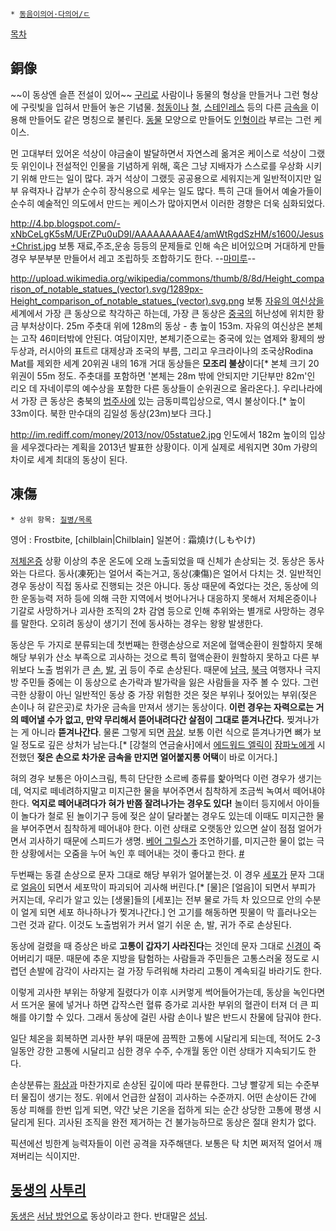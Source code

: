  * [[동음이의어·다의어/ㄷ]]

[[목차]]
== 銅像 ==
~~이 동상엔 슬픈 전설이 있어~~
[[구리]]로 사람이나 동물의 형상을 만들거나 그런 형상에 구릿빛을 입혀서 만들어 놓은 기념물. [[청동]]이나 [[철]], [[스테인레스]] 등의 다른 [[금속]]을 이용해 만들어도 같은 명칭으로 불린다. [[동물]] 모양으로 만들어도 [[인형]]이라 부르는 그런 케이스.

먼 고대부터 있어온 석상이 야금술이 발달하면서 자연스레 옮겨온 케이스로 석상이 그랬듯 위인이나 전설적인 인물을 기념하게 위해, 혹은 그냥 지배자가 스스로를 우상화 시키기 위해 만드는 일이 많다. 과거 석상이 그랬듯 공공용으로 세워지는게 일반적이지만 일부 유력자나 갑부가 순수히 장식용으로 세우는 일도 많다. 특히 근대 들어서 예술가들이 순수히 예술적인 의도에서 만드는 케이스가 많아지면서 이러한 경향은 더욱 심화되었다.

http://4.bp.blogspot.com/-xNbCeLgK5sM/UErZPu0uD9I/AAAAAAAAAE4/amWtRgdSzHM/s1600/Jesus+Christ.jpg
보통 재료,주조,운송 등등의 문제들로 인해 속은 비어있으며 거대하게 만들 경우 부분부분 만들어서 레고 조립하듯 조합하기도 한다. --[[마미루]]-- 

http://upload.wikimedia.org/wikipedia/commons/thumb/8/8d/Height_comparison_of_notable_statues_(vector).svg/1289px-Height_comparison_of_notable_statues_(vector).svg.png
보통 [[자유의 여신상]]을 세계에서 가장 큰 동상으로 착각하곤 하는데, 가장 큰 동상은 [[중국]]의 허난성에 위치한 황금 부처상이다. 25m 주춧대 위에 128m의 동상 - 총 높이 153m. 자유의 여신상은 본체는 고작 46미터밖에 안된다. 여담이지만, 본체기준으로는 중국에 있는 염제와 황제의 쌍두상과, 러시아의 표트르 대제상과 조국의 부름, 그리고 우크라이나의 조국상Rodina Mat를 제외한 세계 20위권 내의 16개 거대 동상들은 '''모조리 불상'''이다[* 본체 크기 20위권이 55m 정도. 주춧대를 포함하면 '본체는 28m 밖에 안되지만 기단부만 82m'인 리오 데 자네이루의 예수상을 포함한 다른 동상들이 순위권으로 올라온다.]. 우리나라에서 가장 큰 동상은 충북의 [[법주사]]에 있는 금동미륵입상으로, 역시 불상이다.[* 높이 33m이다. 북한 만수대의 김일성 동상(23m)보다 크다.]

http://im.rediff.com/money/2013/nov/05statue2.jpg
인도에서 182m 높이의 입상을 세우겠다라는 계획을 2013년 발표한 상황이다. 이게 실제로 세워지면 30m 가량의 차이로 세계 최대의 동상이 된다.

== 凍傷 ==
 * 상위 항목: [[질병/목록]]

영어 : Frostbite, [chilblain|Chilblain]
일본어 : 霜燒け(しもやけ)

[[저체온증]] 상황 이상의 추운 온도에 오래 노출되었을 때 신체가 손상되는 것. 동상은 동사와는 다르다. 동사(凍死)는 얼어서 죽는거고, 동상(凍傷)은 얼어서 다치는 것. 일반적인 경우 동상이 직접 동사로 진행되는 것은 아니다. 동상 때문에 죽었다는 것은, 동상에 의한 운동능력 저하 등에 의해 극한 지역에서 벗어나거나 대응하지 못해서 저체온증이나 기갈로 사망하거나 괴사한 조직의 2차 감염 등으로 인해 추위와는 별개로 사망하는 경우를 말한다. 오히려 동상이 생기기 전에 동사하는 경우는 왕왕 발생한다.

동상은 두 가지로 분류되는데 첫번째는 한랭손상으로 저온에 혈액순환이 원할하지 못해 해당 부위가 산소 부족으로 괴사하는 것으로 특히 혈액순환이 원할하지 못하고 다른 부위보다 노출 범위가 큰 [[손]], [[발]], [[귀]] 등이 주로 손상된다. 때문에 [[남극]], [[북극]] 여행자나 극지방 주민들 중에는 이 동상으로 손가락과 발가락을 잃은 사람들을 자주 볼 수 있다. 그런 극한 상황이 아닌 일반적인 동상 중 가장 위험한 것은 젖은 부위나 젖어있는 부위(젖은 손이나 혀 같은곳)로 차가운 금속을 만져서 생기는 동상이다. '''이런 경우는 자력으로는 거의 떼어낼 수가 없고, 만약 무리해서 뜯어내려다간 살점이 그대로 뜯겨나간다.''' 찢겨나가는 게 아니라 '''뜯겨나간다'''. 물론 그렇게 되면 [[끔살]]. 보통 이런 식으로 뜯겨나가면 뼈가 보일 정도로 깊은 상처가 남는다.[* [강철의 연금술사]에서 [[에드워드 엘릭]]이 [[잠파노]]에게 시전했던 '''젖은 손으로 차가운 금속을 만지면 얼어붙지롱 어택'''이 바로 이거다.]

혀의 경우 보통은 아이스크림, 특히 단단한 소르베 종류를 핥아먹다 이런 경우가 생기는데, 억지로 떼네려하지말고 미지근한 물을 부어주면서 침착하게 조금씩 녹여서 떼어내야 한다. '''억지로 떼어내려다가 혀가 반쯤 잘려나가는 경우도 있다!''' 놀이터 등지에서 아이들이 놀다가 철로 된 놀이기구 등에 젖은 살이 달라붙는 경우도 있는데 이때도 미지근한 물을 부어주면서 침착하게 떼어내야 한다. 이런 상태로 오랫동안 있으면 살이 점점 얼어가면서 괴사하기 때문에 스피드가 생명. [[베어 그릴스]]가 조언하기를, 미지근한 물이 없는 극한 상황에서는 오줌을 누어 녹인 후 떼어내는 것이 좋다고 한다. [http://www.youtube.com/watch?feature=player_detailpage&v=18aNmgQPmXc#t=216 #]

두번째는 동결 손상으로 문자 그대로 해당 부위가 얼어붙는것. 이 경우 [[세포]]가 문자 그대로 [[얼음]]이 되면서 세포막이 파괴되어 괴사해 버린다.[* [물]은 [얼음]이 되면서 부피가 커지는데, 우리가 알고 있는 [생물]들의 [세포]는 전부 물로 가득 차 있으므로 안의 수분이 얼게 되면 세포 하나하나가 찢겨나간다.] 언 고기를 해동하면 핏물이 막 흘러나오는 그런 것과 같다. 이것도 노출범위가 커서 얼기 쉬운 손, 발, 귀가 주로 손상된다.

동상에 걸렸을 때 증상은 바로 '''고통이 갑자기 사라진다'''는 것인데 문자 그대로 [[신경]]이 죽어버리기 때문. 때문에 추운 지방을 탐험하는 사람들과 주민들은 고통스러울 정도로 시렵던 손발에 감각이 사라지는 걸 가장 두려워해 차라리 고통이 계속되길 바라기도 한다.

이렇게 괴사한 부위는 하얗게 질렸다가 이후 시커멓게 썩어들어가는데, 동상을 녹인다면서 뜨거운 물에 넣거나 하면 갑작스런 혈류 증가로 괴사한 부위의 혈관이 터져 더 큰 피해를 야기할 수 있다. 그래서 동상에 걸린 사람 손이나 발은 반드시 찬물에 담궈야 한다. 

일단 체온을 회복하면 괴사한 부위 때문에 끔찍한 고통에 시달리게 되는데, 적어도 2-3일동안 강한 고통에 시달리고 심한 경우 수주, 수개월 동안 이런 상태가 지속되기도 한다.

손상분류는 [[화상]]과 마찬가지로 손상된 깊이에 따라 분류한다. 그냥 빨갛게 되는 수준부터 물집이 생기는 정도. 위에서 언급한 살점이 괴사하는 수준까지.
어떤 손상이든 간에 동상 피해를 한번 입게 되면, 약간 낮은 기온을 접하게 되는 순간 상당한 고통에 평생 시달리게 된다.
괴사된 조직을 완전 제거하는 건 불가능하므로 동상은 절대 완치가 없다.

픽션에선 빙한계 능력자들이 이런 공격을 자주해댄다. 보통은 탁 치면 쩌저적 얼어서 깨져버리는 식이지만. 
== [[동생]]의 [[사투리]] ==
[[동생]]은 [[서남 방언]]으로 동상이라고 한다. 반대말은 [[성님]].
